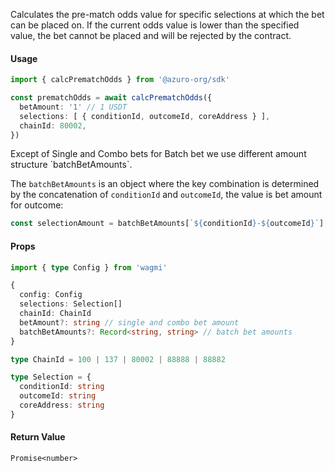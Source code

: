 
Calculates the pre-match odds value for specific selections at which the bet can be placed on. If the current odds value is lower than the specified value, the bet cannot be placed and will be rejected by the contract.

#### Usage

```ts
import { calcPrematchOdds } from '@azuro-org/sdk'

const prematchOdds = await calcPrematchOdds({
  betAmount: '1' // 1 USDT
  selections: [ { conditionId, outcomeId, coreAddress } ],
  chainId: 80002,
})
```

<Callout type="info">
Except of Single and Combo bets for Batch bet we use different amount structure `batchBetAmounts`.

The `batchBetAmounts` is an object where the key combination is determined by the concatenation of `conditionId` and `outcomeId`, the value is bet amount for outcome:
```ts
const selectionAmount = batchBetAmounts[`${conditionId}-${outcomeId}`]
```
</Callout>

#### Props

```ts
import { type Config } from 'wagmi'

{
  config: Config
  selections: Selection[]
  chainId: ChainId
  betAmount?: string // single and combo bet amount
  batchBetAmounts?: Record<string, string> // batch bet amounts
}
```

```ts
type ChainId = 100 | 137 | 80002 | 88888 | 88882

type Selection = {
  conditionId: string
  outcomeId: string
  coreAddress: string
}
```

#### Return Value

`Promise<number>`
